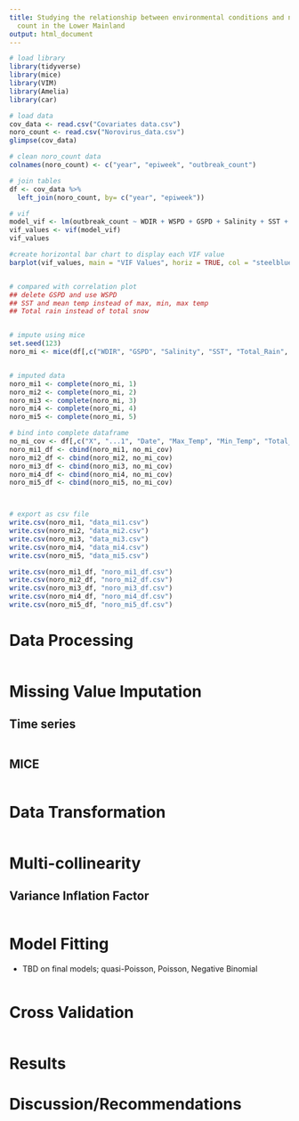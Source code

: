 ```yaml
---
title: Studying the relationship between environmental conditions and norovirus case
  count in the Lower Mainland
output: html_document
---
```


```r
# load library
library(tidyverse) 
library(mice) 
library(VIM) 
library(Amelia) 
library(car) 

# load data
cov_data <- read.csv("Covariates data.csv")
noro_count <- read.csv("Norovirus_data.csv")
glimpse(cov_data)

# clean noro_count data
colnames(noro_count) <- c("year", "epiweek", "outbreak_count")

# join tables
df <- cov_data %>%
  left_join(noro_count, by= c("year", "epiweek"))

# vif
model_vif <- lm(outbreak_count ~ WDIR + WSPD + GSPD + Salinity + SST + Total_Rain + Max_Temp + Min_Temp + Mean_Temp + Total_Precip, data = df)
vif_values <- vif(model_vif)
vif_values

#create horizontal bar chart to display each VIF value
barplot(vif_values, main = "VIF Values", horiz = TRUE, col = "steelblue")


# compared with correlation plot
## delete GSPD and use WSPD
## SST and mean temp instead of max, min, max temp
## Total rain instead of total snow


# impute using mice
set.seed(123)
noro_mi <- mice(df[,c("WDIR", "GSPD", "Salinity", "SST", "Total_Rain", "Mean_Temp", "outbreak_count")], m=5, seed=123)


# imputed data
noro_mi1 <- complete(noro_mi, 1)
noro_mi2 <- complete(noro_mi, 2)
noro_mi3 <- complete(noro_mi, 3)
noro_mi4 <- complete(noro_mi, 4)
noro_mi5 <- complete(noro_mi, 5)

# bind into complete dataframe
no_mi_cov <- df[,c("X", "...1", "Date", "Max_Temp", "Min_Temp", "Total_Precip", "year", "epiweek")]
noro_mi1_df <- cbind(noro_mi1, no_mi_cov)
noro_mi2_df <- cbind(noro_mi2, no_mi_cov)
noro_mi3_df <- cbind(noro_mi3, no_mi_cov)
noro_mi4_df <- cbind(noro_mi4, no_mi_cov)
noro_mi5_df <- cbind(noro_mi5, no_mi_cov)



# export as csv file
write.csv(noro_mi1, "data_mi1.csv")
write.csv(noro_mi2, "data_mi2.csv")
write.csv(noro_mi3, "data_mi3.csv")
write.csv(noro_mi4, "data_mi4.csv")
write.csv(noro_mi5, "data_mi5.csv")

write.csv(noro_mi1_df, "noro_mi1_df.csv")
write.csv(noro_mi2_df, "noro_mi2_df.csv")
write.csv(noro_mi3_df, "noro_mi3_df.csv")
write.csv(noro_mi4_df, "noro_mi4_df.csv")
write.csv(noro_mi5_df, "noro_mi5_df.csv")
```


# Data Processing
```r

```


# Missing Value Imputation
## Time series

```r

```


## MICE

```r

```





# Data Transformation

```r

```





# Multi-collinearity
## Variance Inflation Factor

```r

```






# Model Fitting 
- TBD on final models; quasi-Poisson, Poisson, Negative Binomial

```r

```




# Cross Validation

```r

```





# Results




# Discussion/Recommendations

